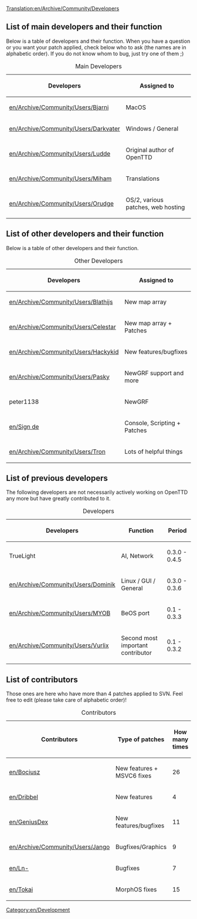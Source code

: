 [[Translation:en/Archive/Community/Developers]]
==List of main developers and their function==

Below is a table of developers and their function. When you have a question or you want your patch applied, check below who to ask (the names are in alphabetic order). If you do not know whom to bug, just try one of them ;)

{| border="1"
|+ Main Developers
|-
! Developers !! Assigned to
|-
|[[en/Archive/Community/Users/Bjarni]] || MacOS
|-
|[[en/Archive/Community/Users/Darkvater]] || Windows / General
|-
|[[en/Archive/Community/Users/Ludde]] || Original author of OpenTTD
|-
|[[en/Archive/Community/Users/Miham]] || Translations
|-
|[[en/Archive/Community/Users/Orudge]] || OS/2, various patches, web hosting
|}

==List of other developers and their function==

Below is a table of other developers and their function.

{| border="1"
|+ Other Developers
|-
! Developers !! Assigned to
|-
|[[en/Archive/Community/Users/Blathijs]] || New map array
|-
|[[en/Archive/Community/Users/Celestar]] || New map array + Patches
|-
|[[en/Archive/Community/Users/Hackykid]] || New features/bugfixes
|-
|[[en/Archive/Community/Users/Pasky]] || NewGRF support and more
|-
|peter1138 || NewGRF
|-
|[[en/Sign de]] || Console, Scripting + Patches
|-
|[[en/Archive/Community/Users/Tron]] || Lots of helpful things
|}

==List of previous developers==

The following developers are not necessarily actively working on OpenTTD any more but have greatly contributed to it.


{| border="1"
|+ Developers
|-
! Developers !! Function !! Period
|-
|TrueLight || AI, Network || 0.3.0 - 0.4.5
|-
|[[en/Archive/Community/Users/Dominik]] || Linux / GUI / General || 0.3.0 - 0.3.6
|-
|[[en/Archive/Community/Users/MYOB]] || BeOS port || 0.1 - 0.3.3
|-
|[[en/Archive/Community/Users/Vurlix]] || Second most important contributor || 0.1 - 0.3.2
|}

==List of contributors==

Those ones are here who have more than 4 patches applied to SVN. Feel free to edit (please take care of alphabetic order)!


{| border="1"
|+ Contributors
|-
! Contributors !! Type of patches !! How many times
|-
|[[en/Bociusz]] || New features + MSVC6 fixes || 26
|-
|[[en/Dribbel]] || New features || 4
|-
|[[en/GeniusDex]] || New features/bugfixes || 11
|-
|[[en/Archive/Community/Users/Jango]] || Bugfixes/Graphics || 9
|-
|[[en/Ln-]] || Bugfixes || 7
|-
|[[en/Tokai]] || MorphOS fixes || 15
|}

[[Category:en/Development]]